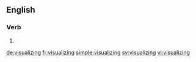 ==English==

===Verb===
{{head|en|present participle}}

# {{present participle of|visualize|lang=en|nocat=1}}

[[de:visualizing]]
[[fr:visualizing]]
[[simple:visualizing]]
[[sv:visualizing]]
[[vi:visualizing]]
